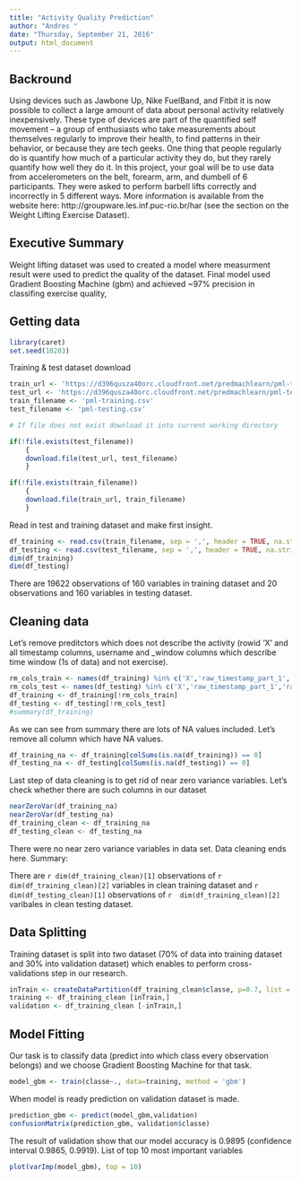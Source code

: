 ```yaml
---
title: "Activity Quality Prediction"
author: "Andres "
date: "Thursday, September 21, 2016"
output: html_document
---
```


## Backround

Using devices such as Jawbone Up, Nike FuelBand, and Fitbit it is now possible to collect a large amount of data about personal activity relatively inexpensively. These type of devices are part of the quantified self movement – a group of enthusiasts who take measurements about themselves regularly to improve their health, to find patterns in their behavior, or because they are tech geeks. One thing that people regularly do is quantify how much of a particular activity they do, but they rarely quantify how well they do it. In this project, your goal will be to use data from accelerometers on the belt, forearm, arm, and dumbell of 6 participants. They were asked to perform barbell lifts correctly and incorrectly in 5 different ways. More information is available from the website here: http://groupware.les.inf.puc-rio.br/har (see the section on the Weight Lifting Exercise Dataset).

## Executive Summary

Weight lifting dataset was used to created a model where measurment result were used to predict the quality of the dataset. Final model used Gradient Boosting Machine (gbm) and achieved ~97% precision in classifing exercise quality,

## Getting data

````r
library(caret)
set.seed(10203)
````

Training & test dataset download

````r

train_url <- 'https://d396qusza40orc.cloudfront.net/predmachlearn/pml-training.csv'
test_url <- 'https://d396qusza40orc.cloudfront.net/predmachlearn/pml-testing.csv'
train_filename <- 'pml-training.csv'
test_filename <- 'pml-testing.csv'

# If file does not exist download it into current working directory

if(!file.exists(test_filename))
    {
    download.file(test_url, test_filename)
    }

if(!file.exists(train_filename))
    {
    download.file(train_url, train_filename)
    }
````
Read in test and  training dataset and make first insight.

````r
df_training <- read.csv(train_filename, sep = ',', header = TRUE, na.strings=c("NA",""))
df_testing <- read.csv(test_filename, sep = ',', header = TRUE, na.strings=c("NA",""))
dim(df_training)
dim(df_testing)
````
There are 19622 observations of 160 variables in training dataset and 20 observations and 160 variables in testing dataset.

## Cleaning data

Let's remove preditctors which does not describe the activity (rowid 'X' and all timestamp columns, username and _window columns which describe time window (1s of data) and not exercise).

````r
rm_cols_train <- names(df_training) %in% c('X','raw_timestamp_part_1','raw_timestamp_part_2','cvtd_timestamp','user_name', 'new_window','num_window')
rm_cols_test <- names(df_testing) %in% c('X','raw_timestamp_part_1','raw_timestamp_part_2','cvtd_timestamp','user_name','new_window','num_window')
df_training <- df_training[!rm_cols_train]
df_testing <- df_testing[!rm_cols_test]
#summary(df_training)
````

As we can see from summary there are lots of NA values included. Let's remove all column which have NA values.

````r
df_training_na <- df_training[colSums(is.na(df_training)) == 0]
df_testing_na <- df_testing[colSums(is.na(df_testing)) == 0]
````

Last step of data cleaning is to get rid of near zero variance variables. Let's check whether there are such columns in our dataset

````r
nearZeroVar(df_training_na)
nearZeroVar(df_testing_na)
df_training_clean <- df_training_na
df_testing_clean <- df_testing_na
````

There were no near zero variance variables in data set. Data cleaning ends here. Summary:

There are `r dim(df_training_clean)[1]` observations of `r  dim(df_training_clean)[2]` variables in clean training dataset and  `r dim(df_testing_clean)[1]` observations of  `r  dim(df_training_clean)[2]` varibales in clean testing dataset.

## Data Splitting

Training dataset is split into two dataset (70% of data into training dataset and 30% into validation dataset) which enables to perform cross-validations step in our research.


````r
inTrain <- createDataPartition(df_training_clean$classe, p=0.7, list = FALSE)
training <- df_training_clean [inTrain,]
validation <- df_training_clean [-inTrain,]
````
## Model Fitting

Our task is to classify data (predict into which class every observation belongs) and we choose Gradient Boosting Machine for that task.

````r
model_gbm <- train(classe~., data=training, method = 'gbm')
````

When model is ready prediction on validation dataset is made.

````r
prediction_gbm <- predict(model_gbm,validation)
confusionMatrix(prediction_gbm, validation$classe)
````
The result of validation show that our model accuracy is 0.9895 (confidence interval 0.9865, 0.9919).
List of top 10 most important variables

````r
plot(varImp(model_gbm), top = 10)
````
